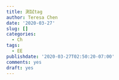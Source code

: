 ```yaml
---
title: 測試tag
author: Teresa Chen
date: '2020-03-27'
slug: []
categories:
  - Ch
tags:
  - EE
publishdate: '2020-03-27T02:50:20-07:00'
comments: yes
draft: yes
---
```

